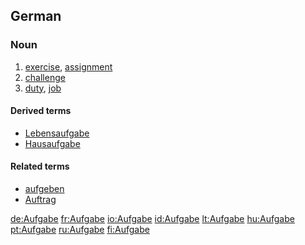 ==German==
{{wikipedia|lang=de}}

===Noun===
{{de-noun-f|plural=Aufgaben}}

# [[exercise]], [[assignment]]
# [[challenge]]
# [[duty]], [[job]]

====Derived terms====
* [[Lebensaufgabe]] {{f}}
* [[Hausaufgabe]] {{f}}

====Related terms====
* [[aufgeben]]
* [[Auftrag]] {{m}}

[[de:Aufgabe]]
[[fr:Aufgabe]]
[[io:Aufgabe]]
[[id:Aufgabe]]
[[lt:Aufgabe]]
[[hu:Aufgabe]]
[[pt:Aufgabe]]
[[ru:Aufgabe]]
[[fi:Aufgabe]]